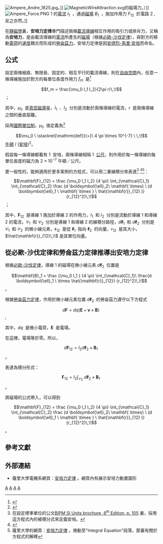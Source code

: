 {{NoteTA|G1=物理學}}
{{Otheruses|subject=兩條載流導線相互作用的力的定律|other=描述載流導線與其產生的磁場之間的關係|安培定律}}
{{向量字體常規}}
[[File:Ampere_Andre_1825.jpg|thumb]]。]]
[[File:MagneticWireAttraction.svg|thumb]]的磁場力。）]]
[[File:Ampere_Force.PNG|thumb]] 1 的[[電流|電流]] <math>I_1\,\!</math>  ，通過[[磁場|磁場]] <math>B_1\,\!</math>  ，施加作用力 <math>F_{12}\,\!</math>  於電路 2 , 反之亦然。]]

在[[靜磁學|靜磁學]]裏，'''安培力定律'''專門描述兩條[[載流導線|載流導線]]相互作用的吸引力或排斥力，又稱為'''安培力'''，是由載流導線的[[電流|電流]]所產生的[[磁場|磁場]]（根據[[必歐-沙伐定律|必歐-沙伐定律]]），與對方的移動[[電荷|電荷]]的[[速度|速度]]耦合而形成的[[勞侖茲力|勞侖茲力]]。安培力定律是因[[安德烈-馬里·安培|安德烈-馬里·安培]]而命名。

== 公式 ==
設定兩條細直、無限長、固定的、相互平行的載流導線，則在[[自由空間|自由空間]]內，任意一條導線施加於對方的每單位長度作用力 <math>f_m\,\!</math> 是<ref>{{cite book|title=新概念物理教程.电磁学 第二版|author=赵凯华，陈熙谋|ISBN=978-7-04-020202-1|publisher=高等教育出版社|page=134|date=2006年12月}}</ref>
:<math> f_m = \frac{\mu_0 I_1 I_2}{2\pi r}\,\!</math>；

其中，<math>\mu_0\,\!</math> 是[[真空磁導率|真空磁導率]]，<math>I_1\,\!</math> 、<math>I_2\,\!</math> 分別是流動於兩條導線的電流，<math>r\,\!</math> 是兩條導線之間的垂直距離。

採用[[國際單位制|國際單位制]]，<math>\mu_0\,\!</math> 值定義為<ref name="NIST">{{cite web |url=http://physics.nist.gov/cgi-bin/cuu/Value?mu0 |title=真空磁導率 |work=2006 CODATA recommended values |publisher=美國國家標準與科技研究院 |accessdate=2009-09-20 |archive-date=2007-08-20 |archive-url=https://web.archive.org/web/20070820144036/http://physics.nist.gov/cgi-bin/cuu/Value?mu0 |dead-url=no }}</ref>
:<math> \mu_0  \ \stackrel{\mathrm{def}}{=}\  4 \pi \times 10^{-7} \  \,\!</math> [[牛頓|牛頓]] / ([[安培|安培]])<sup>2</sup>。

假設每一條導線都載有 <math>1\,\!</math> 安培，兩條導線相隔 <math>1\,\!</math> [[公尺|公尺]]，則作用於每一條導線的每單位長度的磁力為 2 × 10<sup>−7</sup> 牛頓／公尺。

更一般性的，能夠適用於更多案例的方程式，可以用二重線積分來表達<ref>在設定標準單位的公文[http://www.bipm.org/utils/common/pdf/si_brochure_8_en.pdf BIPM SI Units brochure, 8<sup>th</sup> Edition, p. 105] {{Wayback|url=http://www.bipm.org/utils/common/pdf/si_brochure_8_en.pdf |date=20131105051930 }}裏，採用這方程式內的被積分式來定義安培。</ref>
<ref >{{cite book
|author=Tai L. Chow
|title=Introduction to electromagnetic theory: a modern perspective
|publisher=Jones and Bartlett 
|location=Boston 
|year=2006 
|page=153
|isbn=0763738271}}</ref><ref>薩里大學的網頁：[http://info.ee.surrey.ac.uk/Workshop/advice/coils/unit_systems/ampereForce.html 安培力定律] {{Wayback|url=http://info.ee.surrey.ac.uk/Workshop/advice/coils/unit_systems/ampereForce.html |date=20200731093944 }}，捲動至"Integral Equation"段落，那裏有關於方程式的解釋</ref>：
:<math> \mathbf{F}_{12} = \frac {\mu_0 I_1 I_2} {4 \pi} \int_{\mathcal{C}_1} \int_{\mathcal{C}_2} \frac {d \boldsymbol{\ell}_2\ \mathbf{ \times} \ (d  \boldsymbol{\ell}_1 \ \mathbf{ \times } \ \hat{\mathbf{r}}_{12} )} {r_{12}^2}\,\!</math>；

其中，<math>\mathbf{F}_{12}\,\!</math> 是導線 1 施加於導線 2 的作用力，<math>I_1\,\!</math> 和 <math>I_2\,\!</math> 分別是流動於導線 1 和導線 2 的電流，<math>\mathcal{C}_1\,\!</math> 和 <math>\mathcal{C}_2\,\!</math> 分別是導線 1 和導線 2 的線積分路徑，<math>d\boldsymbol{\ell}_1\,\!</math> 和 <math>d\boldsymbol{\ell}_2\,\!</math> 分別是 <math>\mathcal{C}_1\,\!</math> 和 <math>\mathcal{C}_2\,\!</math> 的微小線元素，<math>\mathbf{r}_{12}\,\!</math> 是從 <math>\boldsymbol{\ell}_1\,\!</math> 指向 <math>\boldsymbol{\ell}_2\,\!</math> 的向量，<math>r_{12}\,\!</math> 是其大小，<math>\hat{\mathbf{r}}_{12}\,\!</math> 是其單位向量。

== 從必歐-沙伐定律和勞侖茲力定律推導出安培力定律 ==
根據[[必歐-沙伐定律|必歐-沙伐定律]]，導線 1 的磁場在微小線元素 <math>d\boldsymbol{\ell}_2\,\!</math> 位置是
:<math> \mathbf{B}_1 = \frac {\mu_0 I_1 } {4 \pi} \int_{\mathcal{C}_1}\  \frac{d  \boldsymbol{\ell}_1 \ \times \hat{\mathbf{r}}_{12}} {r_{12}^2}\,\!</math> 。

根據[[勞侖茲力定律|勞侖茲力定律]]，作用於微小線元素位置 <math>d\boldsymbol{\ell}_2\,\!</math> 的勞侖茲力遵守以下方程式
:<math> d\mathbf{F} = dq(\mathbf{E}+\mathbf{v}\times\mathbf{B}) \,\!</math> ;

其中，<math>dq\,\!</math> 是微小電荷，<math>\mathbf{E}\,\!</math> 是電場。

在這裡，電場等於零。所以，
:<math> d\mathbf{F}_{12} = I_2 d\boldsymbol{\ell}_2\times\mathbf{B}_1\,\!</math> 。

表達為積分形式：
:<math> \mathbf{F}_{12} = I_2\int_{\mathcal{C}_2}\  d\boldsymbol{\ell}_2\times\mathbf{B}_1\,\!</math> 。

將磁場的公式帶入，可以得到
:<math> \mathbf{F}_{12} = \frac {\mu_0 I_1 I_2} {4 \pi} \int_{\mathcal{C}_1} \int_{\mathcal{C}_2} \frac {d \boldsymbol{\ell}_2\ \mathbf{ \times} \ (d  \boldsymbol{\ell}_1 \ \mathbf{ \times } \ \hat{\mathbf{r}}_{12} )} {r_{12}^2}\,\!</math> 。

== 參考文獻 ==
{{reflist}}

== 外部連結 ==
*薩里大學電機系網頁：[http://info.ee.surrey.ac.uk/Workshop/advice/coils/unit_systems/ampereForce.html 安培力定律] {{Wayback|url=http://info.ee.surrey.ac.uk/Workshop/advice/coils/unit_systems/ampereForce.html |date=20200731093944 }}。網頁內有展示安培力動畫圖形

{{电磁学}}

[[Category:靜磁學|A]]
[[Category:電磁學|A]]
[[Category:物理定律|A]]
[[Category:基本物理概念|A]]
